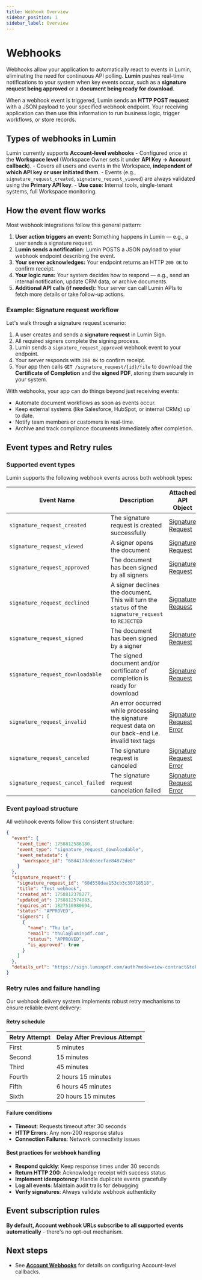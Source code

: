 ```yaml
---
title: Webhook Overview
sidebar_position: 1
sidebar_label: Overview
---
```


# Webhooks

Webhooks allow your application to automatically react to events in Lumin, eliminating the need for continuous API polling. **Lumin** pushes real-time notifications to your system when key events occur, such as a **signature request being approved** or a **document being ready for download**.

When a webhook event is triggered, Lumin sends an **HTTP POST request** with a JSON payload to your specified webhook endpoint. Your receiving application can then use this information to run business logic, trigger workflows, or store records.

## Types of webhooks in Lumin

Lumin currently supports **Account-level webhooks**
    - Configured once at the **Workspace level** (Workspace Owner sets it under **API Key → Account callback**).
    - Covers all users and events in the Workspace, **independent of which API key or user initiated them**.
    - Events (e.g., `signature_request_created`, `signature_request_viewed`) are always validated using the **Primary API key**.
    - **Use case**: Internal tools, single-tenant systems, full Workspace monitoring.

## How the event flow works

Most webhook integrations follow this general pattern:

1. **User action triggers an event:** Something happens in Lumin — e.g., a user sends a signature request.
2. **Lumin sends a notification:** Lumin POSTS a JSON payload to your webhook endpoint describing the event.
3. **Your server acknowledges:** Your endpoint returns an HTTP `200 OK` to confirm receipt.
4. **Your logic runs:** Your system decides how to respond — e.g., send an internal notification, update CRM data, or archive documents.
5. **Additional API calls (if needed):** Your server can call Lumin APIs to fetch more details or take follow-up actions.

### Example: Signature request workflow

Let's walk through a signature request scenario:

1. A user creates and sends a **signature request** in Lumin Sign.
2. All required signers complete the signing process.
3. Lumin sends a `signature_request_approved` webhook event to your endpoint.
4. Your server responds with `200 OK` to confirm receipt.
5. Your app then calls `GET /signature_request/{id}/file` to download the **Certificate of Completion** and the **signed PDF**, storing them securely in your system.

With webhooks, your app can do things beyond just receiving events:
- Automate document workflows as soon as events occur.
- Keep external systems (like Salesforce, HubSpot, or internal CRMs) up to date.
- Notify team members or customers in real-time.
- Archive and track compliance documents immediately after completion.

## Event types and Retry rules

### Supported event types

Lumin supports the following webhook events across both webhook types:

| Event Name | Description | Attached API Object |
|------------|-------------|-------------------|
| `signature_request_created` | The signature request is created successfully | [Signature Request](/api/get-signature-request/) |
| `signature_request_viewed` | A signer opens the document | [Signature Request](/api/get-signature-request/) |
| `signature_request_approved` | The document has been signed by all signers | [Signature Request](/api/get-signature-request/) |
| `signature_request_declined` | A signer declines the document. This will turn the `status` of the `signature_request` to `REJECTED` | [Signature Request](/api/get-signature-request/) |
| `signature_request_signed` | The document has been signed by a signer | [Signature Request](/api/get-signature-request/) |
| `signature_request_downloadable` | The signed document and/or certificate of completion is ready for download | [Signature Request](/api/get-signature-request/) |
| `signature_request_invalid` | An error occurred while processing the signature request data on our back-end i.e. invalid text tags | [Signature Request Error](/api/get-signature-request/) |
| `signature_request_canceled` | The signature request is canceled | [Signature Request Error](/api/get-signature-request/) |
| `signature_request_cancel_failed` | The signature request cancelation failed | [Signature Request Error](/api/get-signature-request/) |

### Event payload structure

All webhook events follow this consistent structure:

```json
{
  "event": {
    "event_time": 1758812586180,
    "event_type": "signature_request_downloadable",
    "event_metadata": {
      "workspace_id": "68d417dcdeaecfae84872de8"
    }
  },
  "signature_request": {
    "signature_request_id": "68d558daa153cb3c30718518",
    "title": "Test webhook",
    "created_at": 1758812378277,
    "updated_at": 1758812574883,
    "expires_at": 1827510980694,
    "status": "APPROVED",
    "signers": [
      {
        "name": "Thu Le",
        "email": "thula@luminpdf.com",
        "status": "APPROVED",
        "is_approved": true
      }
    ]
  },
  "details_url": "https://sign.luminpdf.com/auth?mode=view-contract&token=..."
}
```

### Retry rules and failure handling

Our webhook delivery system implements robust retry mechanisms to ensure reliable event delivery:

#### Retry schedule
| Retry Attempt | Delay After Previous Attempt |
|---------------|------------------------------|
| First         | 5 minutes                    |
| Second        | 15 minutes                   |
| Third         | 45 minutes                   |
| Fourth        | 2 hours 15 minutes           |
| Fifth         | 6 hours 45 minutes           |
| Sixth         | 20 hours 15 minutes           |

#### Failure conditions
- **Timeout**: Requests timeout after 30 seconds
- **HTTP Errors**: Any non-200 response status
- **Connection Failures**: Network connectivity issues

#### Best practices for webhook handling
- **Respond quickly**: Keep response times under 30 seconds
- **Return HTTP 200**: Acknowledge receipt with success status
- **Implement idempotency**: Handle duplicate events gracefully
- **Log all events**: Maintain audit trails for debugging
- **Verify signatures**: Always validate webhook authenticity

## Event subscription rules

**By default, Account webhook URLs subscribe to all supported events automatically** - there's no opt-out mechanism.

## Next steps

- See **[Account Webhooks](/docs/api/webhooks/account-callbacks)** for details on configuring Account-level callbacks.